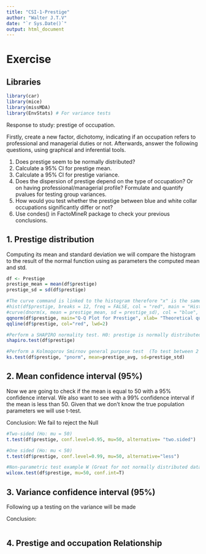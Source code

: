 ```yaml
---
title: "CSI-1-Prestige"
author: "Walter J.T.V"
date: "`r Sys.Date()`"
output: html_document
---
```


# Exercise

## Libraries

```r
library(car)
library(mice)
library(missMDA)
library(EnvStats) # For variance tests
```

Response to study:  prestige of occupation. 

Firstly, create a new factor, dichotomy, indicating if an occupation refers to professional and managerial duties or not. Afterwards, answer the following questions, using graphical and inferential tools.

1. Does prestige seem to be normally distributed? 
2. Calculate a 95% CI for prestige mean.
3. Calculate a 95% CI for prestige variance.
5. Does the dispersion of prestige depend on the type of occupation? Or on having professional/managerial  profile?  Formulate and quantify pvalues for testing group variances.
6. How would you test whether the prestige between blue and white collar occupations significantly differ or not?
7. Use condes() in FactoMineR package to check your previous conclusions.

## 1. Prestige distribution

Computing its mean and standard deviation we will compare the histogram to the result of the normal function using as parameters the computed mean and std. 
```r

df <- Prestige
prestige_mean = mean(df$prestige)
prestige_sd = sd(df$prestige)

#The curve command is linked to the histogram therefore "x" is the same data
#hist(df$prestige, breaks = 12, freq = FALSE, col = "red", main = "Histogram of Prestige vs Normal Curve", xlab = "Prestige", ylab = "Density")
#curve(dnorm(x, mean = prestige_mean, sd = prestige_sd), col = "blue", lwd = 2, add = TRUE)
qqnorm(df$prestige, main="Q-Q Plot for Prestige", xlab= "Theoretical quantiles :)", ylab="Sample quantiles")
qqline(df$prestige, col="red", lwd=2)

#Perform a SHAPIRO normality test. H0: prestige is normally distributed  
shapiro.test(df$prestige)

#Perform a Kolmogorov Smirnov general purpose test  (To test between 2 probability distributions)
ks.test(df$prestige, "pnorm", mean=prestige_avg, sd=prestige_std)
```
## 2. Mean confidence interval (95%)

Now we are going to check if the mean is equal to 50 with a 95% confidence interval. We also want to see with a 99% confidence interval if the mean is less than 50. Given that we don't know the true population parameters we will use t-test. 

Conclusion: We fail to reject the Null
```r

#Two-sided (Ho: mu = 50)
t.test(df$prestige, conf.level=0.95, mu=50, alternative= "two.sided")

#One sided (Ho: mu < 50)
t.test(df$prestige, conf.level=0.99, mu=50, alternative="less")

#Non-parametric test example W (Great for not normally distributed data)
wilcox.test(df$prestige, mu=50, conf.int=T)
```

## 3. Variance confidence interval (95%)

Following up a testing on the variance will be made

Conclusion:

```r

``` 


## 4. Prestige and occupation Relationship